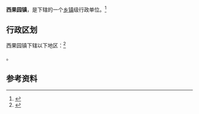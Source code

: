 {{中国乡级行政区|62/01/03/103/000}}

'''西果园镇'''，是{{PRC admin/fullname|62/01/03/103/000|3}}下辖的一个[[乡镇|乡镇]]级行政单位。<ref>{{PRC admin/ref sgc|{{PRC admin/parent|62/01/03/103/000}}}}</ref>

== 行政区划 ==

西果园镇下辖以下地区：<ref>{{PRC admin/ref sgc|62/01/03/103/000}}</ref>

{{PRC admin/children|62/01/03/103/000}}。

== 参考资料 ==

{{reflist}}

{{行政区划小作品}}
{{PRC admin/navcat|62/01/03/103/000}}